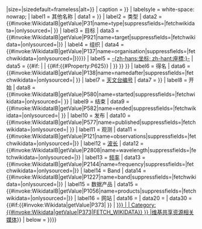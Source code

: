 {{Infobox
|   title = {{{name|{{#if:{{#invoke:Wikidata|ViewSomething|labels|zh|value}}|{{#invoke:Wikidata|ViewSomething|labels|zh|value}}|{{PAGENAMEBASE}} }} }}}
|   image = {{#invoke:InfoboxImage|InfoboxImage|image={{#invoke:Wikidata|getValue|P18|{{{image|FETCH_WIKIDATA}}} }}|size={{{image_size|}}}|sizedefault=frameless|alt={{{alt|}}}}}
| caption = {{{caption|{{#invoke:Wikidata|getImageLegend|FETCH_WIKIDATA}}}}}
| labelsyle = white-space: nowrap;
|  label1 = 其他名称
|   data1 = {{{alt_names|{{#if:{{#invoke:Wikidata|ViewSomething|aliases|zh|1|value}}|{{#invoke:Wikidata|ViewSomething|aliases|zh|1|value}}|}}}}}
|  label2 = 类型
|   data2 = {{#invoke:WikidataIB|getValue|P31|name=type|suppressfields={{{suppressfields|}}}|fetchwikidata={{{fetchwikidata|ALL}}}|onlysourced={{{onlysourced|no}}}|{{{type|}}} }}
|  label3 = 目标
|   data3 = {{#invoke:WikidataIB|getValue|P921|name=target|suppressfields={{{suppressfields|}}}|fetchwikidata={{{fetchwikidata|ALL}}}|onlysourced={{{onlysourced|no}}}|{{{target|}}}}}
|  label4 = 组织
|   data4 = {{#invoke:WikidataIB|getValue|P137|name=organisation|suppressfields={{{suppressfields|}}}|fetchwikidata={{{fetchwikidata|ALL}}}|onlysourced={{{onlysourced|no}}}|{{{organization|{{{organisation|}}}}}}}}
|  label5 = [[经纬度|-{zh-hans:坐标; zh-hant:座標;}-]]
|   data5 = {{#if:{{{coords|}}}{{{coordinates|}}} |  {{ifempty|{{{coordinates|}}}|{{{coords|}}}}} | {{#if:{{#Property:P625}} | {{If first display both|{{Coord|display=inline,title|format=dms}}|{{#ifeq:{{{refs|no}}}|yes|{{wikidata|references|normal+|P625}} }}{{EditAtWikidata|pid=P625}} }} }} }}
|  label6 = 得名
|   data6 = {{#invoke:WikidataIB|getValue|P138|name=namedafter|suppressfields={{{suppressfields|}}}|fetchwikidata={{{fetchwikidata|ALL}}}|onlysourced={{{onlysourced|no}}}|{{{namedafter|}}} }}
|  label7 = [[天文台编号列表|天文台编号]]
|   data7 = {{{code|{{#if:{{#invoke:Wikidata|getValue|P717|FETCH_WIKIDATA}}|[[天文台编号列表#{{#invoke:Wikidata|getValue|P717|FETCH_WIKIDATA}}|{{#invoke:Wikidata|getValue|P717|FETCH_WIKIDATA}}]]}}}}}
|  label8 = 开始
|   data8 = {{#invoke:WikidataIB|getValue|P580|name=started|suppressfields={{{suppressfields|}}}|fetchwikidata={{{fetchwikidata|ALL}}}|onlysourced={{{onlysourced|no}}}|{{{started|}}} }}
|  label9 = 结束
|   data9 = {{#invoke:WikidataIB|getValue|P582|name=ended|suppressfields={{{suppressfields|}}}|fetchwikidata={{{fetchwikidata|ALL}}}|onlysourced={{{onlysourced|no}}}|{{{ended|}}} }}
| label10 = 发布
|  data10 = {{#invoke:WikidataIB|getValue|P577|name=published|suppressfields={{{suppressfields|}}}|fetchwikidata={{{fetchwikidata|ALL}}}|onlysourced={{{onlysourced|no}}}|{{{published|}}} }}
| label11 = 观测
|  data11 = {{#invoke:WikidataIB|getValue|P121|name=observations|suppressfields={{{suppressfields|}}}|fetchwikidata={{{fetchwikidata|ALL}}}|onlysourced={{{onlysourced|no}}}|{{{observations|}}}}}
| label12 = [[波长]]
|  data12 = {{#invoke:WikidataIB|getValue|P2808|name=wavelength|suppressfields={{{suppressfields|}}}|fetchwikidata={{{fetchwikidata|ALL}}}|onlysourced={{{onlysourced|no}}}|{{{wavelength|}}}}}
| label13 = [[频率]]
|  data13 = {{#invoke:WikidataIB|getValue|P2144|name=frequency|suppressfields={{{suppressfields|}}}|fetchwikidata={{{fetchwikidata|ALL}}}|onlysourced={{{onlysourced|no}}}|{{{frequency|}}}}}
| label14 = Band
|  data14 = {{#invoke:WikidataIB|getValue|P1227|name=band|suppressfields={{{suppressfields|}}}|fetchwikidata={{{fetchwikidata|ALL}}}|onlysourced={{{onlysourced|no}}}|{{{band|}}}}}
| label15 = 数据产品
|  data15 = {{#invoke:WikidataIB|getValue|P1056|name=products|suppressfields={{{suppressfields|}}}|fetchwikidata={{{fetchwikidata|ALL}}}|onlysourced={{{onlysourced|no}}}|{{{products|}}}}}
| label16 = 网站
|  data16 = {{{website|{{#if:{{#property:P856}}|{{Url|1={{#invoke:Wikidata|getValue|P856|FETCH_WIKIDATA}} }} }} }}}
|  data20 = {{{embedded|}}}
|  data30 = {{#if:{{#invoke:Wikidata|getValue|P373|{{{commons|FETCH_WIKIDATA}}} }} | {{icon|Commons}} [[Commons:{{#if:{{{commons|}}} | {{{commons}}} | Category:{{#invoke:Wikidata|getValue|P373|FETCH_WIKIDATA}} }} |维基共享资源相关媒体]]}}
| below     = {{EditOnWikidata}}
}}<includeonly>{{main other|{{#if:{{safesubst:#invoke:Check for unknown parameters|check|unknown=1|preview=1}}|[[Category:Articles using Infobox astronomical survey using locally defined parameters]]|}}}}</includeonly><noinclude>
{{documentation}}
<!---Please add metadata to the /doc page, not here - thanks!--->
</noinclude>